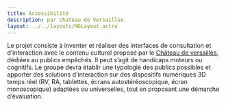 ```yaml
---
title: Accessibilité
description: par Chateau de Versailles
layout: ../../layouts/MDLayout.astro
---
```


Le projet consiste à inventer et réaliser des interfaces de consultation et d’interaction avec le contenu culturel proposé par le [Château de versailles][CV], dédiées au publics empêchés. Il peut s’agit de handicaps moteurs ou cognitifs. Le groupe devra établir une typologie des publics possibles et apporter des solutions d'interaction sur des dispositifs numériques 3D temps réel (RV, RA, tablettes, écrans autostéréoscopique, écran monoscopique) adaptées ou universelles, tout en proposant une démarche d’évaluation.

[CV]: https://www.chateauversailles.fr/

